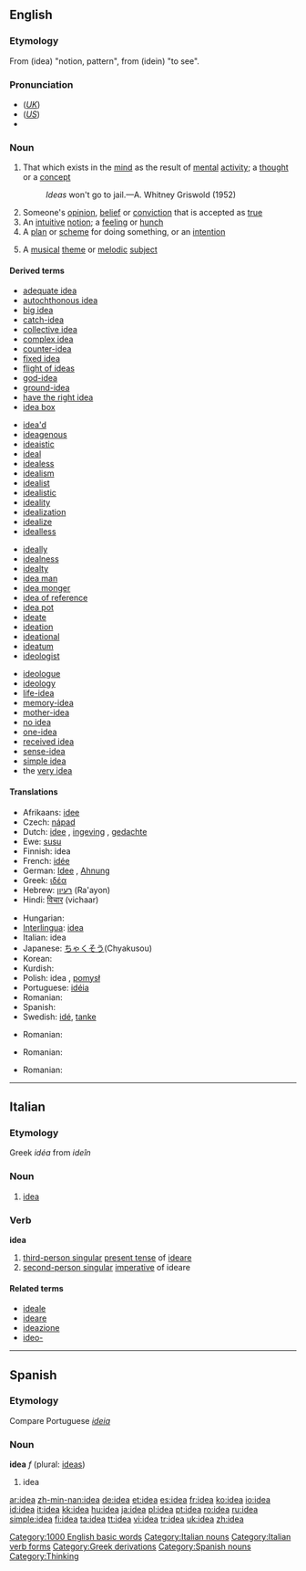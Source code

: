 ==English==

{{rank|electronic|sea|necessary|458|idea|reached|appeared|spoke}}

===Etymology===
From {{AGr.}} '''{{polytonic|[[ἰδέα]]}}''' (idea) "notion, pattern", from '''{{polytonic|[[ἰδεῖν]]}}''' (idein) "to see".

===Pronunciation===
*(''[[Received Pronunciation|UK]]'') {{IPA|/aɪˈdɪə/}}
*(''[[General American|US]]'') {{IPA|/aɪˈdiːə/}}
*{{audio|en-us-idea.ogg|Audio (US)}}

===Noun===
{{wikipedia}}
{{en-noun}}

# That which exists in the [[mind]] as the result of [[mental]] [[activity]]; a [[thought]] or a [[concept]]
#:''Ideas'' won't go to jail.—A. Whitney Griswold (1952)
# Someone's [[opinion]], [[belief]] or [[conviction]] that is accepted as [[true]]
# An [[intuitive]] [[notion]]; a [[feeling]] or [[hunch]]
# A [[plan]] or [[scheme]] for doing something, or an [[intention]]
# {{music}} A [[musical]] [[theme]] or [[melodic]] [[subject]]

{{rfc|This section includes terms derived from terms in this list (eg, "ideally" from "ideal") which should be moved out of this table; further, not all terms are derived from "idea": those beginning "ideo-" are certainly not}}

====Derived terms====
{{top4}}
*[[adequate idea]]
*[[autochthonous idea]]
*[[big idea]]
*[[catch-idea]]
*[[collective idea]]
*[[complex idea]]
*[[counter-idea]]
*[[fixed idea]]
*[[flight of ideas]]
*[[god-idea]]
*[[ground-idea]]
*[[have the right idea]]
*[[idea box]]
{{mid4}}
*[[idea'd]]
*[[ideagenous]]
*[[ideaistic]]
*[[ideal]]<!-- ? -->
*[[idealess]]
*[[idealism]]
*[[idealist]]
*[[idealistic]]
*[[ideality]]
*[[idealization]]
*[[idealize]]
*[[idealless]]
{{mid4}}
*[[ideally]]
*[[idealness]]
*[[idealty]]
*[[idea man]]
*[[idea monger]]
*[[idea of reference]]
*[[idea pot]]
*[[ideate]]
*[[ideation]]
*[[ideational]]
*[[ideatum]]
*[[ideologist]]
{{mid4}}
*[[ideologue]]
*[[ideology]]
*[[life-idea]]
*[[memory-idea]]
*[[mother-idea]]
*[[no idea]]
*[[one-idea]]
*[[received idea]]
*[[sense-idea]]
*[[simple idea]]
*the [[very idea]]
{{bottom}}

====Translations====
{{trans-top|that which comes to mind}}
*Afrikaans: [[idee]]
*Czech: [[nápad]] {{m}}
*Dutch: [[idee]] {{n}}, [[ingeving]] {{f}}, [[gedachte]] {{f}}
*Ewe: [[susu]] {{n}}
*Finnish: idea
*French: [[idée]] {{f}}
*German: [[Idee]] {{f}}, [[Ahnung]] {{f}}
*Greek: [[ιδέα]] {{f}}
*Hebrew: [[רעיון]] (Ra'ayon) {{m}}
*Hindi: [[विचार]] (vichaar)
{{trans-mid}}
*Hungarian: {{t|hu|ötlet}}
*[[Interlingua]]: [[idea#Interlingua|idea]]
*Italian: idea {{f}}
*Japanese: [[ちゃくそう]](Chyakusou)
*Korean: {{ko-inline|생각|saenggak}}
*Kurdish: {{KUchar|[[بیروڕا]]}}
*Polish: idea {{f}}, [[pomysł]] {{m}}
*Portuguese: [[idéia]] {{f}}
*Romanian: {{t+|ro|idee}} {{f}}
*Spanish: {{t+|es|idea}} {{f}}
*Swedish: [[idé]], [[tanke]]
{{trans-bottom}}

{{trans-top|Opinion}}
{{trans-mid}}
*Romanian: {{t|ro|părere}} {{f}}
{{trans-bottom}}

{{trans-top|Hunch}}
{{trans-mid}}
*Romanian: {{t|ro|bănuială}} {{f}}
{{trans-bottom}}

{{trans-top|Plan}}
{{trans-mid}}
*Romanian: {{t+|ro|idee}} {{f}}
{{trans-bottom}}
{{trans-top|Musical theme}}
{{trans-mid}}
{{trans-bottom}}

[[Category:1000 English basic words]]

----

==Italian==

===Etymology===
Greek ''idéa'' from ''ideîn''

===Noun===
{{it-noun|ide|f|a|e}}

# [[idea#English|idea]]

===Verb===
'''idea'''

# [[third-person singular]] [[present tense]] of [[ideare]]
# [[second-person singular]] [[imperative]] of ideare

====Related terms====
*[[ideale]]
*[[ideare]]
*[[ideazione]]
*[[ideo-]]

[[Category:Italian nouns]]
[[Category:Italian verb forms]]

----

==Spanish==

===Etymology===
Compare Portuguese ''[[ideia]]''

===Noun===
'''idea''' ''f'' (plural: [[ideas]])

# idea

[[Category:Greek derivations]]
[[Category:Spanish nouns]]
[[Category:Thinking]]

[[ar:idea]]
[[zh-min-nan:idea]]
[[de:idea]]
[[et:idea]]
[[es:idea]]
[[fr:idea]]
[[ko:idea]]
[[io:idea]]
[[id:idea]]
[[it:idea]]
[[kk:idea]]
[[hu:idea]]
[[ja:idea]]
[[pl:idea]]
[[pt:idea]]
[[ro:idea]]
[[ru:idea]]
[[simple:idea]]
[[fi:idea]]
[[ta:idea]]
[[tt:idea]]
[[vi:idea]]
[[tr:idea]]
[[uk:idea]]
[[zh:idea]]